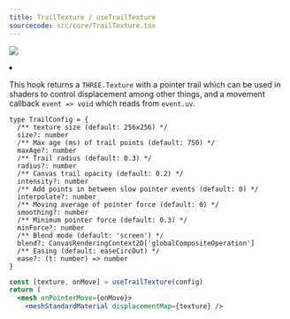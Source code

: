 ```yaml
---
title: TrailTexture / useTrailTexture
sourcecode: src/core/TrailTexture.tsx
---
```


[![](https://img.shields.io/badge/-storybook-%23ff69b4)](https://drei.pmnd.rs/?path=/story/misc-trailtexture)

<Grid cols={4}>
  <li>
    <Codesandbox id="fj1qlg" />
  </li>
</Grid>

This hook returns a `THREE.Texture` with a pointer trail which can be used in shaders to control displacement among other things, and a movement callback `event => void` which reads from `event.uv`.

```tsx
type TrailConfig = {
  /** texture size (default: 256x256) */
  size?: number
  /** Max age (ms) of trail points (default: 750) */
  maxAge?: number
  /** Trail radius (default: 0.3) */
  radius?: number
  /** Canvas trail opacity (default: 0.2) */
  intensity?: number
  /** Add points in between slow pointer events (default: 0) */
  interpolate?: number
  /** Moving average of pointer force (default: 0) */
  smoothing?: number
  /** Minimum pointer force (default: 0.3) */
  minForce?: number
  /** Blend mode (default: 'screen') */
  blend?: CanvasRenderingContext2D['globalCompositeOperation']
  /** Easing (default: easeCircOut) */
  ease?: (t: number) => number
}
```

```jsx
const [texture, onMove] = useTrailTexture(config)
return (
  <mesh onPointerMove={onMove}>
    <meshStandardMaterial displacementMap={texture} />
```
